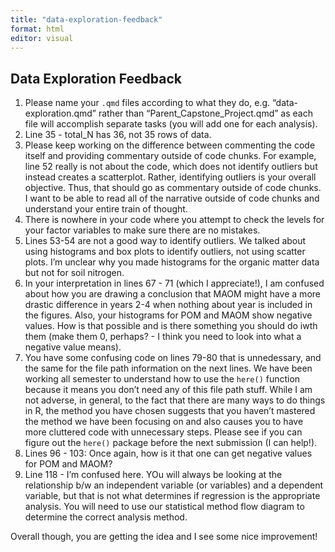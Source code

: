 ```yaml
---
title: "data-exploration-feedback"
format: html
editor: visual
---
```


## Data Exploration Feedback

1.  Please name your `.qmd` files according to what they do, e.g. "data-exploration.qmd" rather than "Parent_Capstone_Project.qmd" as each file will accomplish separate tasks (you will add one for each analysis).
2.  Line 35 - total_N has 36, not 35 rows of data.
3.  Please keep working on the difference between commenting the code itself and providing commentary outside of code chunks. For example, line 52 really is not about the code, which does not identify outliers but instead creates a scatterplot. Rather, identifying outliers is your overall objective. Thus, that should go as commentary outside of code chunks. I want to be able to read all of the narrative outside of code chunks and understand your entire train of thought.
4.  There is nowhere in your code where you attempt to check the levels for your factor variables to make sure there are no mistakes.
5.  Lines 53-54 are not a good way to identify outliers. We talked about using histograms and box plots to identify outliers, not using scatter plots. I'm unclear why you made histograms for the organic matter data but not for soil nitrogen.
6.  In your interpretation in lines 67 - 71 (which I appreciate!), I am confused about how you are drawing a conclusion that MAOM might have a more drastic difference in years 2-4 when nothing about year is included in the figures. Also, your histograms for POM and MAOM show negative values. How is that possible and is there something you should do iwth them (make them 0, perhaps? - I think you need to look into what a negative value means).
7.  You have some confusing code on lines 79-80 that is unnedessary, and the same for the file path information on the next lines. We have been working all semester to understand how to use the `here()` function because it means you don't need any of this file path stuff. While I am not adverse, in general, to the fact that there are many ways to do things in R, the method you have chosen suggests that you haven't mastered the method we have been focusing on and also causes you to have more cluttered code with unnecessary steps. Please see if you can figure out the `here()` package before the next submission (I can help!).
8.  Lines 96 - 103: Once again, how is it that one can get negative values for POM and MAOM?
9.  Line 118 - I'm confused here. YOu will always be looking at the relationship b/w an independent variable (or variables) and a dependent variable, but that is not what determines if regression is the appropriate analysis. You will need to use our statistical method flow diagram to determine the correct analysis method.

Overall though, you are getting the idea and I see some nice improvement!
